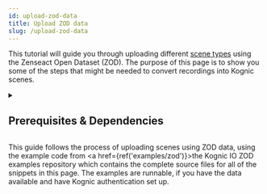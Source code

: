 ```yaml
---
id: upload-zod-data
title: Upload ZOD data
slug: /upload-zod-data
---
```





This tutorial will guide you through uploading different [scene types](docs/kognic-io/overview.md#different-types-of-scenes) using the Zenseact Open Dataset (ZOD).
The purpose of this page is to show you some of the steps that might be needed to convert recordings into Kognic scenes.

<details>
  <summary><h2>Prerequisites & Dependencies</h2></summary>

1. To follow along in this guide you need to download the data from [Zenseact Open Dataset](https://zod.zenseact.com/download/). The data should be structured like this:
```
zod
├── sequences
│   ├── 000000
│   ├── 000002
│   ├── ...
└── trainval-sequences-mini.json
```
2. You will also need to install the ZOD Python package from PyPI, which provides some abstractions for reading the data:
```
pip install zod
```
3. You need to have a Kognic account and the Kognic Python client installed. If you have not done this yet, read the [quickstart guide](quickstart.mdx).
</details>

This guide follows the process of uploading scenes using ZOD data, using the example code from
<a href={ref('examples/zod')}>the Kognic IO ZOD examples repository</a> which contains the complete source files for all
of the snippets in this page. The examples are runnable, if you have the data available and have Kognic authentication
set up.

<Tabs>
  <TabItem value="cameras-sequence" label="Cameras Sequence">
    <ZodUploadCamerasSeq />
  </TabItem>
  <TabItem value="lidars-and-cameras-sequence" label="Lidars and Cameras Sequence" default>
    <ZodUploadLCSSeq />
  </TabItem>
  <TabItem value="aggregated-lidars-and-cameras-sequence" label="Aggregated Lidars and Cameras Sequence">
    <ZodUploadALCSSeq />
  </TabItem>
</Tabs>

